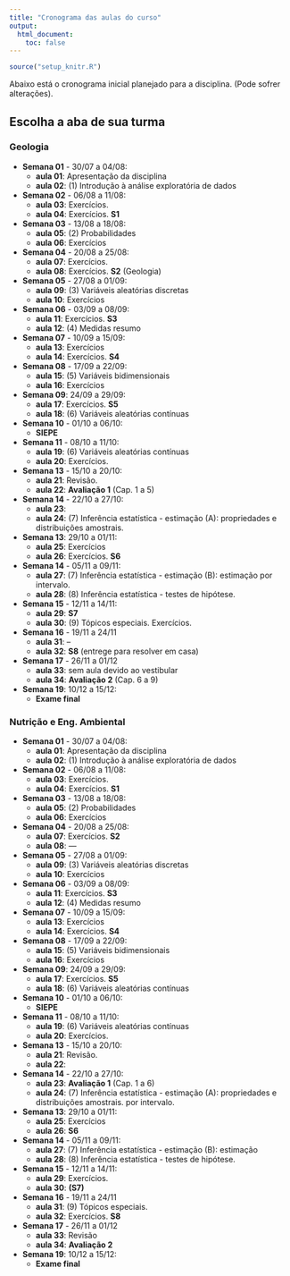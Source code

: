 ```yaml
---
title: "Cronograma das aulas do curso"
output:
  html_document:
    toc: false
---
```


```r
source("setup_knitr.R")
```

Abaixo está o cronograma inicial planejado para a disciplina. (Pode
sofrer alterações).

## Escolha a aba de sua turma {.tabset}

### Geologia

- **Semana 01** - 30/07 a 04/08: 
    - **aula 01**: Apresentação da disciplina
    - **aula 02**: (1) Introdução à análise exploratória de dados
- **Semana 02** - 06/08 a 11/08:
    - **aula 03**: Exercícios.
    - **aula 04**: Exercícios. **S1**
- **Semana 03** - 13/08 a 18/08:
    - **aula 05**: (2) Probabilidades
    - **aula 06**: Exercícios 
- **Semana 04** - 20/08 a 25/08: 
    - **aula 07**: Exercícios. 
    - **aula 08**: Exercícios. **S2** (Geologia)
- **Semana 05** - 27/08 a 01/09:
    - **aula 09**: (3) Variáveis aleatórias discretas
    - **aula 10**: Exercícios 
- **Semana 06** - 03/09 a 08/09:
    - **aula 11**: Exercícios. **S3**
    - **aula 12**: (4) Medidas resumo
- **Semana 07**  - 10/09 a 15/09:
    - **aula 13**: Exercícios
    - **aula 14**: Exercícios. **S4**
- **Semana 08** - 17/09 a 22/09:
    - **aula 15**: (5) Variáveis bidimensionais
    - **aula 16**: Exercícios
- **Semana 09**: 24/09 a 29/09:
    - **aula 17**: Exercícios. **S5**
    - **aula 18**: (6) Variáveis aleatórias contínuas
- **Semana 10** - 01/10 a 06/10:
    - **SIEPE**
- **Semana 11** - 08/10 a 11/10: 
    - **aula 19**: (6) Variáveis aleatórias contínuas
    - **aula 20**: Exercícios.
- **Semana 13** - 15/10 a 20/10:
    - **aula 21**: Revisão. 
    - **aula 22**: **Avaliação 1** (Cap. 1 a 5)
- **Semana 14** - 22/10 a 27/10:
    - **aula 23**: 
    - **aula 24**: (7) Inferência estatística - estimação (A):
  propriedades e distribuições amostrais.
- **Semana 13**: 29/10 a 01/11:
    - **aula 25**: Exercícios
    - **aula 26**: Exercícios. **S6**
- **Semana 14** - 05/11 a 09/11:
    - **aula 27**: (7) Inferência estatística - estimação (B): estimação
  por intervalo.
    - **aula 28**: (8) Inferência estatística - testes de hipótese.
- **Semana 15** - 12/11 a 14/11:
    - **aula 29**: **S7**
    - **aula 30**: (9) Tópicos especiais. Exercícios.
- **Semana 16** - 19/11 a 24/11
    - **aula 31**: --
    - **aula 32**: **S8** (entrege para resolver em casa)
- **Semana 17** - 26/11 a 01/12
    - **aula 33**: sem aula devido ao vestibular
    - **aula 34**: **Avaliação 2** (Cap. 6 a 9)

- **Semana 19**: 10/12 a 15/12:
    - **Exame final**

### Nutrição e Eng. Ambiental 

- **Semana 01** - 30/07 a 04/08: 
    - **aula 01**: Apresentação da disciplina
    - **aula 02**: (1) Introdução à análise exploratória de dados
- **Semana 02** - 06/08 a 11/08:
    - **aula 03**: Exercícios.
    - **aula 04**: Exercícios. **S1**
- **Semana 03** - 13/08 a 18/08:
    - **aula 05**: (2) Probabilidades
    - **aula 06**: Exercícios 
- **Semana 04** - 20/08 a 25/08: 
    - **aula 07**: Exercícios. **S2** 
    - **aula 08**: --- 
- **Semana 05** - 27/08 a 01/09:
    - **aula 09**: (3) Variáveis aleatórias discretas
    - **aula 10**: Exercícios 
- **Semana 06** - 03/09 a 08/09:
    - **aula 11**: Exercícios. **S3**
    - **aula 12**: (4) Medidas resumo
- **Semana 07**  - 10/09 a 15/09:
    - **aula 13**: Exercícios
    - **aula 14**: Exercícios. **S4**
- **Semana 08** - 17/09 a 22/09:
    - **aula 15**: (5) Variáveis bidimensionais
    - **aula 16**: Exercícios
- **Semana 09**: 24/09 a 29/09:
    - **aula 17**: Exercícios. **S5**
    - **aula 18**: (6) Variáveis aleatórias contínuas
- **Semana 10** - 01/10 a 06/10:
    - **SIEPE**
- **Semana 11** - 08/10 a 11/10: 
    - **aula 19**: (6) Variáveis aleatórias contínuas
    - **aula 20**: Exercícios.
- **Semana 13** - 15/10 a 20/10:
    - **aula 21**: Revisão. 
    - **aula 22**: 
- **Semana 14** - 22/10 a 27/10:
    - **aula 23**: **Avaliação 1** (Cap. 1 a 6)
    - **aula 24**: (7) Inferência estatística - estimação (A):
  propriedades e distribuições amostrais.
  por intervalo.
- **Semana 13**: 29/10 a 01/11:
    - **aula 25**: Exercícios
    - **aula 26**: **S6**
- **Semana 14** - 05/11 a 09/11:
    - **aula 27**: (7) Inferência estatística - estimação (B): estimação
    - **aula 28**: (8) Inferência estatística - testes de hipótese.
- **Semana 15** - 12/11 a 14/11:
    - **aula 29**: Exercícios.
    - **aula 30**: **(S7)**
- **Semana 16** - 19/11 a 24/11
    - **aula 31**: (9) Tópicos especiais.
    - **aula 32**: Exercícios. **S8** 
- **Semana 17** - 26/11 a 01/12
    - **aula 33**: Revisão
    - **aula 34**: **Avaliação 2**

- **Semana 19**: 10/12 a 15/12:
    - **Exame final**
